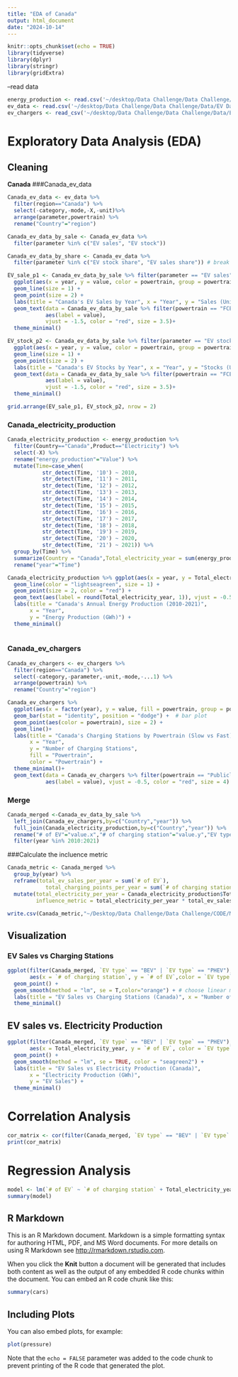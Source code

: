 ```yaml
---
title: "EDA of Canada"
output: html_document
date: "2024-10-14"
---
```


```r
knitr::opts_chunk$set(echo = TRUE)
library(tidyverse)
library(dplyr)
library(stringr)
library(gridExtra)

```

--read data

```r
energy_production <- read.csv('~/desktop/Data Challenge/Data Challenge/Data/Energy Production.csv')
ev_data <- read.csv('~/desktop/Data Challenge/Data Challenge/Data/EV Data - EV Data.csv')
ev_chargers <- read_csv('~/desktop/Data Challenge/Data Challenge/Data/EV Charging Stations - EV Chargers.csv')
```
# Exploratory Data Analysis (EDA)
## Cleaning
**Canada**
###Canada_ev_data
```r
Canada_ev_data <- ev_data %>% 
  filter(region=="Canada") %>% 
  select(-category,-mode,-X,-unit)%>% 
  arrange(parameter,powertrain) %>% 
  rename("Country"="region")

Canada_ev_data_by_sale <- Canada_ev_data %>% 
  filter(parameter %in% c("EV sales", "EV stock"))

Canada_ev_data_by_share <- Canada_ev_data %>% 
  filter(parameter %in% c("EV stock share", "EV sales share")) # break down data by units (vehicles | percentage)

EV_sale_p1 <- Canada_ev_data_by_sale %>% filter(parameter == "EV sales") %>% 
  ggplot(aes(x = year, y = value, color = powertrain, group = powertrain)) +
  geom_line(size = 1) +
  geom_point(size = 2) +
  labs(title = "Canada's EV Sales by Year", x = "Year", y = "Sales (Units)", color = "Powertrain") +
  geom_text(data = Canada_ev_data_by_sale %>% filter(powertrain == "FCEV"), 
            aes(label = value), 
            vjust = -1.5, color = "red", size = 3.5)+
  theme_minimal()

EV_stock_p2 <- Canada_ev_data_by_sale %>% filter(parameter == "EV stock") %>% 
  ggplot(aes(x = year, y = value, color = powertrain, group = powertrain)) +
  geom_line(size = 1) +
  geom_point(size = 2) +
  labs(title = "Canada's EV Stocks by Year", x = "Year", y = "Stocks (Units)", color = "Powertrain") +
  geom_text(data = Canada_ev_data_by_sale %>% filter(powertrain == "FCEV"), 
            aes(label = value), 
            vjust = -1.5, color = "red", size = 3.5)+
  theme_minimal()

grid.arrange(EV_sale_p1, EV_stock_p2, nrow = 2)
```

### Canada_electricity_production
```r
Canada_electricity_production <- energy_production %>% 
  filter(Country=="Canada",Product=="Electricity") %>% 
  select(-X) %>% 
  rename("energy_production"="Value") %>%
  mutate(Time=case_when(
           str_detect(Time, '10') ~ 2010,
           str_detect(Time, '11') ~ 2011,
           str_detect(Time, '12') ~ 2012,
           str_detect(Time, '13') ~ 2013,
           str_detect(Time, '14') ~ 2014,
           str_detect(Time, '15') ~ 2015,
           str_detect(Time, '16') ~ 2016,
           str_detect(Time, '17') ~ 2017,
           str_detect(Time, '18') ~ 2018,
           str_detect(Time, '19') ~ 2019,
           str_detect(Time, '20') ~ 2020,
           str_detect(Time, '21') ~ 2021)) %>% 
  group_by(Time) %>% 
  summarize(Country = "Canada",Total_electricity_year = sum(energy_production),Unit = 'GWh') %>% 
  rename("year"="Time")

Canada_electricity_production %>% ggplot(aes(x = year, y = Total_electricity_year)) +
  geom_line(color = "lightseagreen", size = 1) +      
  geom_point(size = 2, color = "red") +     
  geom_text(aes(label = round(Total_electricity_year, 1)), vjust = -0.5, size = 3) +  
  labs(title = "Canada's Annual Energy Production (2010-2021)", 
       x = "Year", 
       y = "Energy Production (GWh)") +
  theme_minimal() 
  
```

### Canada_ev_chargers
```r
Canada_ev_chargers <- ev_chargers %>% 
  filter(region=="Canada") %>% 
  select(-category,-parameter,-unit,-mode,-...1) %>% 
  arrange(powertrain) %>% 
  rename("Country"="region")

Canada_ev_chargers %>% 
  ggplot(aes(x = factor(year), y = value, fill = powertrain, group = powertrain)) +
  geom_bar(stat = "identity", position = "dodge") +  # bar plot
  geom_point(aes(color = powertrain), size = 2) +
  geom_line()+
  labs(title = "Canada's Charging Stations by Powertrain (Slow vs Fast)",
       x = "Year",
       y = "Number of Charging Stations",
       fill = "Powertrain",
       color = "Powertrain") +
  theme_minimal()+
  geom_text(data = Canada_ev_chargers %>% filter(powertrain == "Publicly available fast"),
            aes(label = value), vjust = -0.5, color = "red", size = 4)
```

### Merge
```r
Canada_merged <-Canada_ev_data_by_sale %>% 
  left_join(Canada_ev_chargers,by=c("Country","year")) %>% 
  full_join(Canada_electricity_production,by=c("Country","year")) %>% 
  rename("# of EV"="value.x","# of charging station"="value.y","EV type"="powertrain.x","charging station type"="powertrain.y") %>% 
  filter(year %in% 2010:2021)
```


###Calculate the incluence metric
```r
Canada_metric <- Canada_merged %>% 
  group_by(year) %>% 
  reframe(total_ev_sales_per_year = sum(`# of EV`),
            total_charging_points_per_year = sum(`# of charging station`) ) %>% 
  mutate(total_electricity_per_year = Canada_electricity_production$Total_electricity_year,
         influence_metric = total_electricity_per_year * total_ev_sales_per_year / total_charging_points_per_year)

write.csv(Canada_metric,"~/Desktop/Data Challenge/Data Challenge/CODE/Metrics/Canada_metric.csv",row.names = FALSE)
```


## Visualization
### EV Sales vs Charging Stations
```r
ggplot(filter(Canada_merged, `EV type` == "BEV" | `EV type` == "PHEV"), 
       aes(x = `# of charging station`, y = `# of EV`,color = `EV type`)) +
  geom_point() +
  geom_smooth(method = "lm", se = T,color="orange") + # choose linear method temporarily
  labs(title = "EV Sales vs Charging Stations (Canada)", x = "Number of Charging Stations", y = "EV Sales") +
  theme_minimal()
```

## EV sales vs. Electricity Production
```r
ggplot(filter(Canada_merged, `EV type` == "BEV" | `EV type` == "PHEV"), 
       aes(x = Total_electricity_year, y = `# of EV`, color = `EV type`)) +
  geom_point() +
  geom_smooth(method = "lm", se = TRUE, color = "seagreen2") +
  labs(title = "EV Sales vs Electricity Production (Canada)", 
       x = "Electricity Production (GWh)", 
       y = "EV Sales") +
  theme_minimal()
```
# Correlation Analysis
```r
cor_matrix <- cor(filter(Canada_merged, `EV type` == "BEV" | `EV type` == "PHEV") %>% select(`# of EV`, `# of charging station`, Total_electricity_year), use = "complete.obs")
print(cor_matrix)
```

# Regression Analysis
```r
model <- lm(`# of EV` ~ `# of charging station` + Total_electricity_year, data = filter(Canada_merged, `EV type` == "BEV" | `EV type` == "PHEV"))
summary(model)
```












## R Markdown

This is an R Markdown document. Markdown is a simple formatting syntax for authoring HTML, PDF, and MS Word documents. For more details on using R Markdown see <http://rmarkdown.rstudio.com>.

When you click the **Knit** button a document will be generated that includes both content as well as the output of any embedded R code chunks within the document. You can embed an R code chunk like this:

```r
summary(cars)
```

## Including Plots

You can also embed plots, for example:

```r
plot(pressure)
```

Note that the `echo = FALSE` parameter was added to the code chunk to prevent printing of the R code that generated the plot.
